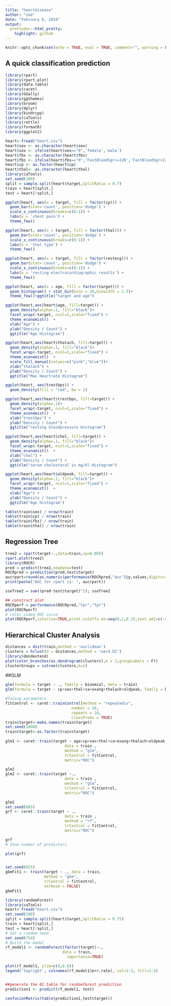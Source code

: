 ---
title: "heartdisease"
author: "zoe"
date: "February 6, 2019"
output: 
  prettydoc::html_pretty:
    highlight: github
---

```{r setup, include=FALSE}
knitr::opts_chunk$set(echo = TRUE, eval = TRUE, comment="", warning = FALSE, message = FALSE, tidy.opts=list(width.cutoff=55), tidy = TRUE)
```

## A quick classification prediction

```{r setup load library and read ddata}
library(rpart)
library(rpart.plot)
library(data.table)
library(caret)
library(GGally)
library(ggthemes)
library(broom)
library(dplyr)
library(bindrcpp)
library(caTools)
library(rattle)
library(formatR)
library(ggplot2)

heart<-fread("heart.csv")
heart$sex <- as.character(heart$sex)
heart$sex <- ifelse(heart$sex=="0",'female','male')
heart$fbs <- as.character(heart$fbs)
heart$fbs <- ifelse(heart$fbs=="0",'FastBloodSgr<=120','FastBloodSgr>120')
heart$cp <- as.factor(heart$cp)
heart$thal<- as.character(heart$thal)
library(caTools)
set.seed(100)
split = sample.split(heart$target,SplitRatio = 0.7)
train = heart[split,]
test = heart[!split,]
```


```{r plot}
ggplot(heart, aes(x = target, fill = factor(cp))) +
  geom_bar(stat='count', position='dodge') +
  scale_x_continuous(breaks=c(0:1)) +
  labs(x = 'chest pain') +
  theme_few()

ggplot(heart, aes(x = target, fill = factor(thal))) +
  geom_bar(stat='count', position='dodge') +
  scale_x_continuous(breaks=c(0:1)) +
  labs(x = 'thal type') +
  theme_few()

ggplot(heart, aes(x = target, fill = factor(restecg))) +
  geom_bar(stat='count', position='dodge') +
  scale_x_continuous(breaks=c(0:1)) +
  labs(x = 'resting electrocardiographic results') +
  theme_few()

ggplot(heart, aes(x = age, fill = factor(target))) +
  geom_histogram() + stat_bin(bins = 30,binwidth = 1.5)+
  theme_few()+ggtitle("target and age")

ggplot(heart,aes(heart$age, fill=target)) +
  geom_density(alpha=.1, fill="black")+
  facet_wrap(~target, ncol=1,scale="fixed") +
  theme_economist()  +
  xlab("Age") +
  ylab("Density / Count") +
  ggtitle("Age Histogram")

ggplot(heart,aes(heart$thalach, fill=target)) +
  geom_density(alpha=.1, fill="black")+
  facet_wrap(~target, ncol=1,scale="fixed") +
  theme_economist()  +
  scale_fill_manual(values=c("pink","blue"))+
  xlab("thalach") +
  ylab("Density / Count") +
  ggtitle("Max Heartrate Histogram")

ggplot(heart, aes(trestbps)) +
  geom_density(fill = "red", bw = 1)

ggplot(heart,aes(heart$trestbps, fill=target)) +
  geom_density(alpha=.1)+
  facet_wrap(~target, ncol=1,scale="fixed") +
  theme_economist()  +
  xlab("trestbps") +
  ylab("Density / Count") +
  ggtitle("resting bloodpressure Histogram")

ggplot(heart,aes(heart$chol, fill=target)) +
  geom_density(alpha=.1, fill="black")+
  facet_wrap(~target, ncol=1,scale="fixed") +
  theme_economist()  +
  xlab("chol") +
  ylab("Density / Count") +
  ggtitle("serum cholestoral in mg/dl Histogram")

ggplot(heart,aes(heart$oldpeak, fill=target)) +
  geom_density(alpha=.1, fill="black")+
  facet_wrap(~target, ncol=1,scale="fixed") +
  theme_economist()  +
  xlab("Age") +
  ylab("Density / Count") +
  ggtitle("Age Histogram")

```



```{r percent freq table}
table(train$sex) / nrow(train) 
table(train$cp) / nrow(train) 
table(train$fbs) / nrow(train)
table(train$thal) / nrow(train)
```

## Regression Tree
```{r regression tree}
tree2 = rpart(target~.,data=train,cp=0.005) 
rpart.plot(tree2)
library(ROCR)
pred = predict(tree2,newdata=test)
ROCRpred = prediction(pred,test$target)
aucrpart=round(as.numeric(performance(ROCRpred,"auc")@y.values,digits=3)) # auc measure
print(paste("AUC for rpart is: ", aucrpart))

sseTree2 = sum((pred-test$target)^2); sseTree2

## construct plot
ROCRperf = performance(ROCRpred,"tpr","fpr")
plot(ROCRperf) 
# color coded ROC curve
plot(ROCRperf,colorize=TRUE,print.cutoffs.at=seq(0,1,0.2),text.adj=c(-0.3,2))

```


## Hierarchical Cluster Analysis
```{r Hierarchical Cluster Analysis}
distances = dist(train,method = 'euclidean')
clusters = hclust(d = distances,method = 'ward.D2')
library(dendextend)
plot(color_branches(as.dendrogram(clusters),k = 2,groupLabels = F))
clusterGroups = cutree(clusters,k=2)
```



##GLM
```{r glm}
glm(formula = target ~ ., family = binomial, data = train)
glm(formula = target ~ cp+sex+thal+ca+exang+thalach+oldpeak, family = binomial, data = train)

#Tuning parameters
fitControl <- caret::trainControl(method = "repeatedcv",
                             number = 10,
                             repeats = 10,
                             classProbs = TRUE)
train$target<-make.names(train$target)
set.seed(1000)
train$target<-as.factor(train$target) 
  
glm1 <- caret::train(target ~ age+cp+sex+thal+ca+exang+thalach+oldpeak, 
                          data = train ,
                          method = "glm", 
                          trControl = fitControl,
                          metric="ROC")

glm1
glm2 <- caret::train(target ~., 
                          data = train ,
                          method = "glm", 
                          trControl = fitControl,
                          metric="ROC")

glm2
set.seed(865)
grf <- caret::train(target ~ ., 
                          data = train ,
                          method = "rf", 
                          trControl = fitControl,
                          metric="ROC")

grf
# Show number of predictors

plot(grf)


set.seed(825)
gbmFit1 <- train(target ~ ., data = train, 
                 method = "gbm", 
                 trControl = fitControl,
                 verbose = FALSE)
gbmFit1


```


```{r rfmodel1}
library(randomForest)
library(caTools)
heart<-fread("heart.csv")
set.seed(100)
split = sample.split(heart$target,SplitRatio = 0.75)
train = heart[split,]
test = heart[!split,]
# Set a random seed
set.seed(754)
# Build the model 
rf_model1 <- randomForest(factor(target)~.,
                         data = train,
                           importance=TRUE)

plot(rf_model1, ylim=c(0,0.6))
legend('topright', colnames(rf_model1$err.rate), col=1:3, fill=1:3)


##generate the 01 table for randomforest prediction
prediction1 <- predict(rf_model1, test)

confusionMatrix(table(prediction1,test$target))

```

